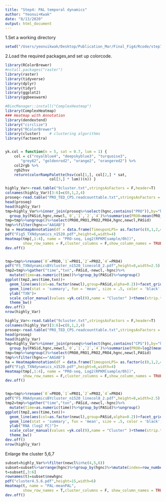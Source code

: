 ```yaml
---
title: "Step4: PAL temporal dynamics"
author: "Yeonui+Kwak"
date: "8/13/2020"
output: html_document
---
```


1.Set a working directory
```R
setwd("/Users/yeonuikwak/Desktop/Publication_Mar/Final_Fig4/Rcode/step7_PROseq")

```
2.Load the required packages,and set up colorcode.
```r
library(RColorBrewer)
#nstall.packages("raster")
library(raster)
library(tidyverse)
library(dplyr)
library(tidyr)
library(ggplot2)
library(ggbeeswarm)

#BiocManager::install("ComplexHeatmap")
library(ComplexHeatmap)
### Heatmap with Annotation
library(dendextend)
library("circlize")
library("RColorBrewer")
library(cluster)    # clustering algorithms
library(factoextra)


yk.col = function(n = 5, sat = 0.7, lum = 1) {
	col = c("royalblue4", "deepskyblue3", "turquoise3",
	   "grey62", "goldenrod2", "orange2", "orangered2") %>%
	col2rgb %>%
	rgb2hsv
	return(colorRampPalette(hsv(col[1,], col[2,] * sat,
				    col[3,] * lum))(n)) }
```


```r
highly_Var<-read.table("9cluster.txt",stringsAsFactors = F,header=T)
colnames(highly_Var)[3:6]=c(0,1,2,4)
proseq<-read.table("PRO_TED_CPS.readcounttable.txt",stringsAsFactors = F,header=T)
head(proseq)
head(highly_Var)
tmp=highly_Var%>%inner_join(proseq%>%select(hgnc,contains("PRO")),by="hgnc")%>%
  group_by(PASid,hgnc,newcl,`0`,`1`,`2`,`4`)%>%summarise(PRO0=mean(PRO_0)-mean(PRO_0),PRO1=mean(PRO_1)-mean(PRO_0),PRO2=mean(PRO_2)-mean(PRO_0),PRO4=mean(PRO_4)-mean(PRO_0))
tmp=tmp%>%ungroup()%>%select(PRO0,PRO1,PRO2,PRO4,hgnc,newcl,PASid)
tmp%>%filter(hgnc=="AAGAB")
ha = HeatmapAnnotation(df = data.frame(TimeuponLPS= as.factor(c(0,1,2,4))))
pdf("Fig5_TXNdynamics_n1520.pdf",height=6,width=4)
Heatmap(tmp[,1:4], name = "PRO-seq, Log2(RPKM[sample/0h])", 
        show_row_names = F,cluster_columns = F,show_column_names = TRUE,  split=tmp$newcl,col= circlize::colorRamp2(seq(-2,2,0.2), yk.col(21)))
dev.off()


tmp=tmp%>%rename(`0`=PRO0,`1`=PRO1,`2`=PRO2,`4`=PRO4)
pdf("F5_TXNdynamicsBYcluster_n1520_linecol8_2.pdf",height=8,width=2.5)
tmp2=tmp%>%gather("time","txn",-PASid,-newcl,-hgnc)%>%
  mutate(time=as.numeric(time))%>%group_by(PASid)%>%ungroup()
ggplot(tmp2,aes(time,txn))+
  geom_line(aes(col=as.factor(newcl),group=PASid,alpha=0.2))+facet_grid(newcl~.,scales="fixed",switch="both")+
  geom_line(stat = 'summary', fun = 'mean', size = .5, color = 'black',linetype="dashed") +
  ylab("TXN")+
  scale_color_manual(values =yk.col(9),name = "Cluster" )+theme(strip.text = element_text(size=12))+theme(legend.position = "none")+ylim(c(-5,5))+
  theme_bw()
dev.off()
nrow(highly_Var)
```


```r
highly_Var<-read.table("9cluster.txt",stringsAsFactors = F,header=T)
colnames(highly_Var)[3:6]=c(0,1,2,4)
proseq<-read.table("PRO_TED_CPS.readcounttable.txt",stringsAsFactors = F,header=T)
head(proseq)
head(highly_Var)
tmp=highly_Var%>%inner_join(proseq%>%select(hgnc,contains("CPS")),by="hgnc")%>%
  group_by(PASid,hgnc,newcl,`0`,`1`,`2`,`4`)%>%summarise(PRO0=log2(mean(CPS_0)/mean(CPS_0)),PRO1=log2(mean(CPS_1)/mean(CPS_0)),PRO2=log2(mean(CPS_2)/mean(CPS_0)),PRO4=log2(mean(CPS_4)/mean(CPS_0)))
tmp=tmp%>%ungroup()%>%select(PRO0,PRO1,PRO2,PRO4,hgnc,newcl,PASid)
tmp%>%filter(hgnc=="AAGAB")
ha = HeatmapAnnotation(df = data.frame(TimeuponLPS= as.factor(c(0,1,2,4))))
pdf("Fig5_TXNdynamics_n1520.pdf",height=6,width=4)
Heatmap(tmp[,1:4], name = "PRO-seq, Log2(RPKM[sample/0h])", 
        show_row_names = F,cluster_columns = F,show_column_names = TRUE,  split=tmp$newcl,col= circlize::colorRamp2(seq(-2,2,0.2), yk.col(21)))
dev.off()


tmp=tmp%>%rename(`0`=PRO0,`1`=PRO1,`2`=PRO2,`4`=PRO4)
pdf("F5_RNAdynamicsBYcluster_n1520_linecol8_2.pdf",height=8,width=2.5)
tmp2=tmp%>%gather("time","txn",-PASid,-newcl,-hgnc)%>%
  mutate(time=as.numeric(time))%>%group_by(PASid)%>%ungroup()
ggplot(tmp2,aes(time,txn))+
  geom_line(aes(col=as.factor(newcl),group=PASid,alpha=0.2))+facet_grid(newcl~.,scales="fixed",switch="both")+
  geom_line(stat = 'summary', fun = 'mean', size = .5, color = 'black',linetype="dashed") +
  ylab("RNA (log2 FC)")+
  scale_color_manual(values =yk.col(9),name = "Cluster" )+theme(strip.text = element_text(size=12))+theme(legend.position = "none")+#ylim(c(-5,5))+
  theme_bw()
dev.off()
nrow(highly_Var)
```






Enlarge the cluster 5,6,7
```R
subset=highly_Var%>%filter(newcl%in%c(4,5,6))
subset=subset%>%arrange(hgnc)%>%group_by(hgnc)%>%mutate(index=row_number())%>%unite("newhgnc",c(hgnc,index),sep=": ")
t=subset[,3:6]
rownames(t)=subset$newhgnc
pdf("cluster4.5.6.pdf",height=15,width=6)
Heatmap(t, name = "PAL-meanPAL", 
        show_row_names = T,cluster_columns = F, show_column_names = TRUE,  split=subset$newcl,col= circlize::colorRamp2(seq(-20,20,5), yk.col(9)))
dev.off()

```

